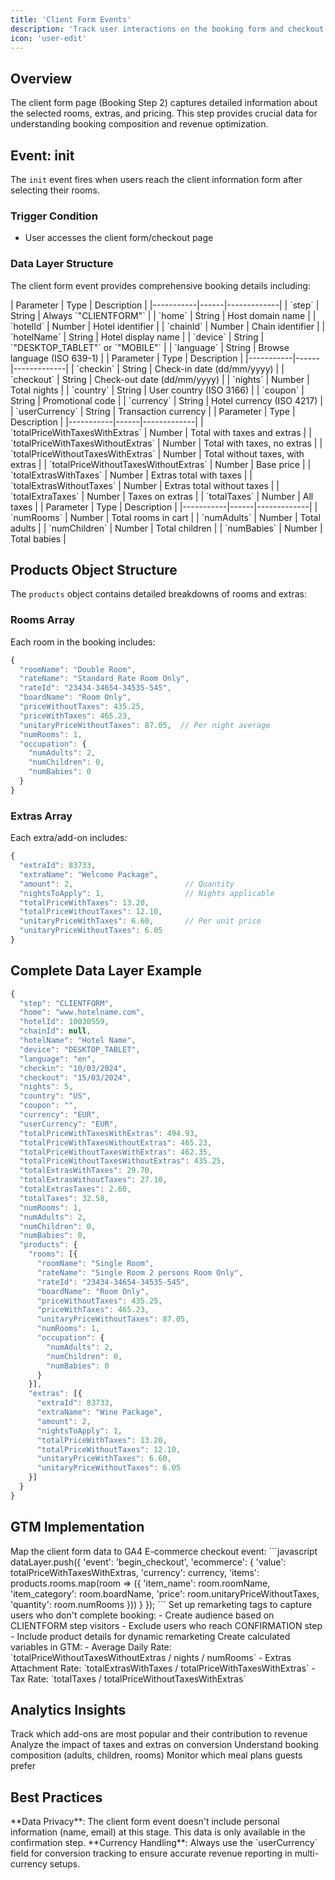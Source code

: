 ```yaml
---
title: 'Client Form Events'
description: 'Track user interactions on the booking form and checkout page'
icon: 'user-edit'
---
```


## Overview

The client form page (Booking Step 2) captures detailed information about the selected rooms, extras, and pricing. This step provides crucial data for understanding booking composition and revenue optimization.

## Event: init

The `init` event fires when users reach the client information form after selecting their rooms.

### Trigger Condition
- User accesses the client form/checkout page

### Data Layer Structure

The client form event provides comprehensive booking details including:

<Tabs>
  <Tab title="Basic Information">
    | Parameter | Type | Description |
    |-----------|------|-------------|
    | `step` | String | Always `"CLIENTFORM"` |
    | `home` | String | Host domain name |
    | `hotelId` | Number | Hotel identifier |
    | `chainId` | Number | Chain identifier |
    | `hotelName` | String | Hotel display name |
    | `device` | String | `"DESKTOP_TABLET"` or `"MOBILE"` |
    | `language` | String | Browse language (ISO 639-1) |
  </Tab>
  
  <Tab title="Booking Details">
    | Parameter | Type | Description |
    |-----------|------|-------------|
    | `checkin` | String | Check-in date (dd/mm/yyyy) |
    | `checkout` | String | Check-out date (dd/mm/yyyy) |
    | `nights` | Number | Total nights |
    | `country` | String | User country (ISO 3166) |
    | `coupon` | String | Promotional code |
    | `currency` | String | Hotel currency (ISO 4217) |
    | `userCurrency` | String | Transaction currency |
  </Tab>
  
  <Tab title="Pricing Information">
    | Parameter | Type | Description |
    |-----------|------|-------------|
    | `totalPriceWithTaxesWithExtras` | Number | Total with taxes and extras |
    | `totalPriceWithTaxesWithoutExtras` | Number | Total with taxes, no extras |
    | `totalPriceWithoutTaxesWithExtras` | Number | Total without taxes, with extras |
    | `totalPriceWithoutTaxesWithoutExtras` | Number | Base price |
    | `totalExtrasWithTaxes` | Number | Extras total with taxes |
    | `totalExtrasWithoutTaxes` | Number | Extras total without taxes |
    | `totalExtraTaxes` | Number | Taxes on extras |
    | `totalTaxes` | Number | All taxes |
  </Tab>
  
  <Tab title="Occupancy">
    | Parameter | Type | Description |
    |-----------|------|-------------|
    | `numRooms` | Number | Total rooms in cart |
    | `numAdults` | Number | Total adults |
    | `numChildren` | Number | Total children |
    | `numBabies` | Number | Total babies |
  </Tab>
</Tabs>

## Products Object Structure

The `products` object contains detailed breakdowns of rooms and extras:

### Rooms Array

Each room in the booking includes:

```javascript
{
  "roomName": "Double Room",
  "rateName": "Standard Rate Room Only",
  "rateId": "23434-34654-34535-545",
  "boardName": "Room Only",
  "priceWithoutTaxes": 435.25,
  "priceWithTaxes": 465.23,
  "unitaryPriceWithoutTaxes": 87.05,  // Per night average
  "numRooms": 1,
  "occupation": {
    "numAdults": 2,
    "numChildren": 0,
    "numBabies": 0
  }
}
```

### Extras Array

Each extra/add-on includes:

```javascript
{
  "extraId": 83733,
  "extraName": "Welcome Package",
  "amount": 2,                         // Quantity
  "nightsToApply": 1,                  // Nights applicable
  "totalPriceWithTaxes": 13.20,
  "totalPriceWithoutTaxes": 12.10,
  "unitaryPriceWithTaxes": 6.60,       // Per unit price
  "unitaryPriceWithoutTaxes": 6.05
}
```

## Complete Data Layer Example

```javascript
{
  "step": "CLIENTFORM",
  "home": "www.hotelname.com",
  "hotelId": 10030559,
  "chainId": null,
  "hotelName": "Hotel Name",
  "device": "DESKTOP_TABLET",
  "language": "en",
  "checkin": "10/03/2024",
  "checkout": "15/03/2024",
  "nights": 5,
  "country": "US",
  "coupon": "",
  "currency": "EUR",
  "userCurrency": "EUR",
  "totalPriceWithTaxesWithExtras": 494.93,
  "totalPriceWithTaxesWithoutExtras": 465.23,
  "totalPriceWithoutTaxesWithExtras": 462.35,
  "totalPriceWithoutTaxesWithoutExtras": 435.25,
  "totalExtrasWithTaxes": 29.70,
  "totalExtrasWithoutTaxes": 27.10,
  "totalExtrasTaxes": 2.60,
  "totalTaxes": 32.58,
  "numRooms": 1,
  "numAdults": 2,
  "numChildren": 0,
  "numBabies": 0,
  "products": {
    "rooms": [{
      "roomName": "Single Room",
      "rateName": "Single Room 2 persons Room Only",
      "rateId": "23434-34654-34535-545",
      "boardName": "Room Only",
      "priceWithoutTaxes": 435.25,
      "priceWithTaxes": 465.23,
      "unitaryPriceWithoutTaxes": 87.05,
      "numRooms": 1,
      "occupation": {
        "numAdults": 2,
        "numChildren": 0,
        "numBabies": 0
      }
    }],
    "extras": [{
      "extraId": 83733,
      "extraName": "Wine Package",
      "amount": 2,
      "nightsToApply": 1,
      "totalPriceWithTaxes": 13.20,
      "totalPriceWithoutTaxes": 12.10,
      "unitaryPriceWithTaxes": 6.60,
      "unitaryPriceWithoutTaxes": 6.05
    }]
  }
}
```

## GTM Implementation

<AccordionGroup>
  <Accordion title="E-commerce Checkout Tracking">
    Map the client form data to GA4 E-commerce checkout event:
    ```javascript
    dataLayer.push({
      'event': 'begin_checkout',
      'ecommerce': {
        'value': totalPriceWithTaxesWithExtras,
        'currency': currency,
        'items': products.rooms.map(room => ({
          'item_name': room.roomName,
          'item_category': room.boardName,
          'price': room.unitaryPriceWithoutTaxes,
          'quantity': room.numRooms
        }))
      }
    });
    ```
  </Accordion>
  
  <Accordion title="Cart Abandonment Tracking">
    Set up remarketing tags to capture users who don't complete booking:
    - Create audience based on CLIENTFORM step visitors
    - Exclude users who reach CONFIRMATION step
    - Include product details for dynamic remarketing
  </Accordion>
  
  <Accordion title="Revenue Tracking Variables">
    Create calculated variables in GTM:
    - Average Daily Rate: `totalPriceWithoutTaxesWithoutExtras / nights / numRooms`
    - Extras Attachment Rate: `totalExtrasWithTaxes / totalPriceWithTaxesWithExtras`
    - Tax Rate: `totalTaxes / totalPriceWithoutTaxesWithExtras`
  </Accordion>
</AccordionGroup>

## Analytics Insights

<CardGroup cols={2}>
  <Card title="Extras Performance" icon="plus-circle">
    Track which add-ons are most popular and their contribution to revenue
  </Card>
  <Card title="Price Sensitivity" icon="percentage">
    Analyze the impact of taxes and extras on conversion
  </Card>
  <Card title="Occupancy Patterns" icon="users">
    Understand booking composition (adults, children, rooms)
  </Card>
  <Card title="Board Basis Preference" icon="utensils">
    Monitor which meal plans guests prefer
  </Card>
</CardGroup>

## Best Practices

<Note>
  **Data Privacy**: The client form event doesn't include personal information (name, email) at this stage. This data is only available in the confirmation step.
</Note>

<Warning>
  **Currency Handling**: Always use the `userCurrency` field for conversion tracking to ensure accurate revenue reporting in multi-currency setups.
</Warning>